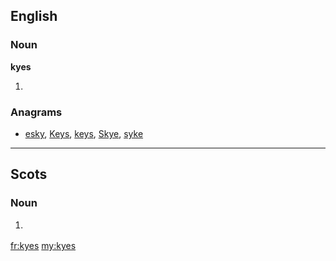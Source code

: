 ==English==
===Noun===
'''kyes'''

# {{plural of|[[kye#English|kye]]}}

===Anagrams===
* [[esky#English|esky]], [[Keys#English|Keys]], [[keys#English|keys]], [[Skye#English|Skye]], [[syke#English|syke]]

----

==Scots==

===Noun===
{{sco-pl}}

# {{South Scots}} {{plural of|[[kye#Etymology 2|kye]]|lang=sco}}

[[fr:kyes]]
[[my:kyes]]